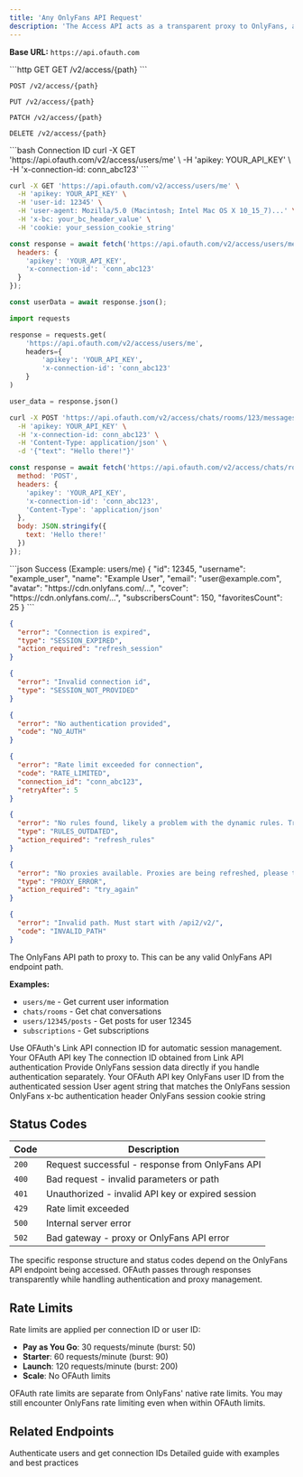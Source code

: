 ```yaml
---
title: 'Any OnlyFans API Request'
description: 'The Access API acts as a transparent proxy to OnlyFans, allowing you to make any OnlyFans API request while OFAuth handles authentication, session management, and proxy optimization automatically. The request and response format depends entirely on the underlying OnlyFans API endpoint being accessed.'
---
```


**Base URL:** `https://api.ofauth.com`

<Panel>

<CodeGroup>
```http GET
GET /v2/access/{path}
```

```http POST  
POST /v2/access/{path}
```

```http PUT
PUT /v2/access/{path}
```

```http PATCH
PATCH /v2/access/{path}
```

```http DELETE
DELETE /v2/access/{path}
```
</CodeGroup>

<RequestExample>
```bash Connection ID
curl -X GET 'https://api.ofauth.com/v2/access/users/me' \
  -H 'apikey: YOUR_API_KEY' \
  -H 'x-connection-id: conn_abc123'
```

```bash Session Headers
curl -X GET 'https://api.ofauth.com/v2/access/users/me' \
  -H 'apikey: YOUR_API_KEY' \
  -H 'user-id: 12345' \
  -H 'user-agent: Mozilla/5.0 (Macintosh; Intel Mac OS X 10_15_7)...' \
  -H 'x-bc: your_bc_header_value' \
  -H 'cookie: your_session_cookie_string'
```

```javascript JavaScript
const response = await fetch('https://api.ofauth.com/v2/access/users/me', {
  headers: {
    'apikey': 'YOUR_API_KEY',
    'x-connection-id': 'conn_abc123'
  }
});

const userData = await response.json();
```

```python Python
import requests

response = requests.get(
    'https://api.ofauth.com/v2/access/users/me',
    headers={
        'apikey': 'YOUR_API_KEY',
        'x-connection-id': 'conn_abc123'
    }
)

user_data = response.json()
```

```bash Connection ID POST
curl -X POST 'https://api.ofauth.com/v2/access/chats/rooms/123/messages' \
  -H 'apikey: YOUR_API_KEY' \
  -H 'x-connection-id: conn_abc123' \
  -H 'Content-Type: application/json' \
  -d '{"text": "Hello there!"}'
```

```javascript JavaScript POST
const response = await fetch('https://api.ofauth.com/v2/access/chats/rooms/123/messages', {
  method: 'POST',
  headers: {
    'apikey': 'YOUR_API_KEY',
    'x-connection-id': 'conn_abc123',
    'Content-Type': 'application/json'
  },
  body: JSON.stringify({
    text: 'Hello there!'
  })
});
```
</RequestExample>

<ResponseExample>
```json Success (Example: users/me)
{
  "id": 12345,
  "username": "example_user",
  "name": "Example User",
  "email": "user@example.com",
  "avatar": "https://cdn.onlyfans.com/...",
  "cover": "https://cdn.onlyfans.com/...",
  "subscribersCount": 150,
  "favoritesCount": 25
}
```

```json Session Expired (Connection ID)
{
  "error": "Connection is expired",
  "type": "SESSION_EXPIRED", 
  "action_required": "refresh_session"
}
```

```json Invalid Connection
{
  "error": "Invalid connection id",
  "type": "SESSION_NOT_PROVIDED"
}
```

```json Missing Authentication
{
  "error": "No authentication provided",
  "code": "NO_AUTH"
}
```

```json Rate Limited
{
  "error": "Rate limit exceeded for connection",
  "code": "RATE_LIMITED",
  "connection_id": "conn_abc123",
  "retryAfter": 5
}
```

```json Rules Outdated
{
  "error": "No rules found, likely a problem with the dynamic rules. Try again later.",
  "type": "RULES_OUTDATED",
  "action_required": "refresh_rules"
}
```

```json Proxy Error
{
  "error": "No proxies available. Proxies are being refreshed, please try again in a few seconds.",
  "type": "PROXY_ERROR",
  "action_required": "try_again"
}
```

```json Invalid Path
{
  "error": "Invalid path. Must start with /api2/v2/",
  "code": "INVALID_PATH"
}
```
</ResponseExample>
<ParamField path="path" type="string" required>
The OnlyFans API path to proxy to. This can be any valid OnlyFans API endpoint path.

**Examples:**
- `users/me` - Get current user information
- `chats/rooms` - Get chat conversations  
- `users/12345/posts` - Get posts for user 12345
- `subscriptions` - Get subscriptions
</ParamField>

</Panel>

<Tabs>
<Tab title="Connection ID (Recommended)">
Use OFAuth's Link API connection ID for automatic session management.

<ParamField header="apikey" type="string" required>
Your OFAuth API key
</ParamField>

<ParamField header="x-connection-id" type="string" required>
The connection ID obtained from Link API authentication
</ParamField>
</Tab>

<Tab title="Session Headers">
Provide OnlyFans session data directly if you handle authentication separately.

<ParamField header="apikey" type="string" required>
Your OFAuth API key
</ParamField>

<ParamField header="user-id" type="string" required>
OnlyFans user ID from the authenticated session
</ParamField>

<ParamField header="user-agent" type="string" required>
User agent string that matches the OnlyFans session
</ParamField>

<ParamField header="x-bc" type="string" required>
OnlyFans x-bc authentication header
</ParamField>

<ParamField header="cookie" type="string" required>
OnlyFans session cookie string
</ParamField>
</Tab>
</Tabs>

## Status Codes

| Code | Description |
|------|-------------|
| `200` | Request successful - response from OnlyFans API |
| `400` | Bad request - invalid parameters or path |
| `401` | Unauthorized - invalid API key or expired session |
| `429` | Rate limit exceeded |
| `500` | Internal server error |
| `502` | Bad gateway - proxy or OnlyFans API error |

<Note>
The specific response structure and status codes depend on the OnlyFans API endpoint being accessed. OFAuth passes through responses transparently while handling authentication and proxy management.
</Note>

## Rate Limits

Rate limits are applied per connection ID or user ID:

- **Pay as You Go**: 30 requests/minute (burst: 50)
- **Starter**: 60 requests/minute (burst: 90)  
- **Launch**: 120 requests/minute (burst: 200)
- **Scale**: No OFAuth limits

<Warning>
OFAuth rate limits are separate from OnlyFans' native rate limits. You may still encounter OnlyFans rate limiting even when within OFAuth limits.
</Warning>

## Related Endpoints

<CardGroup cols={2}>
<Card title="Link API" href="/api-reference/link/overview">
Authenticate users and get connection IDs
</Card>

<Card title="Access Guide" href="/guides/access">
Detailed guide with examples and best practices
</Card>
</CardGroup>
